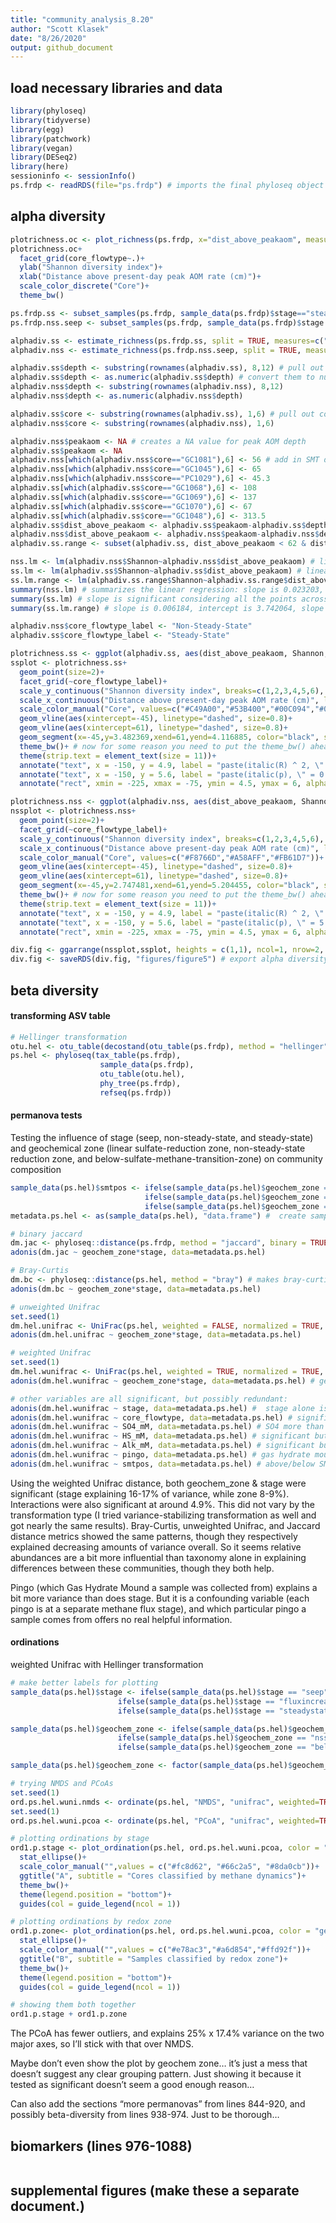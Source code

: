 ```yaml
---
title: "community_analysis_8.20"
author: "Scott Klasek"
date: "8/26/2020"
output: github_document
---
```


## load necessary libraries and data
```r
library(phyloseq)
library(tidyverse)
library(egg)
library(patchwork)
library(vegan)
library(DESeq2)
library(here)
sessioninfo <- sessionInfo()
ps.frdp <- readRDS(file="ps.frdp") # imports the final phyloseq object
```

## alpha diversity
```r
plotrichness.oc <- plot_richness(ps.frdp, x="dist_above_peakaom", measures=c("Shannon"), color="core")
plotrichness.oc+
  facet_grid(core_flowtype~.)+
  ylab("Shannon diversity index")+
  xlab("Distance above present-day peak AOM rate (cm)")+
  scale_color_discrete("Core")+
  theme_bw()

ps.frdp.ss <- subset_samples(ps.frdp, sample_data(ps.frdp)$stage=="steadystate") # subsetsall steady-state samples
ps.frdp.nss.seep <- subset_samples(ps.frdp, sample_data(ps.frdp)$stage!="steadystate") # subsets the non-steady-state samples and the seep

alphadiv.ss <- estimate_richness(ps.frdp.ss, split = TRUE, measures=c("Shannon","InvSimpson","Observed")) # calculate tables of alpha diversity
alphadiv.nss <- estimate_richness(ps.frdp.nss.seep, split = TRUE, measures=c("Shannon","InvSimpson","Observed"))

alphadiv.ss$depth <- substring(rownames(alphadiv.ss), 8,12) # pull out depth values from the sample names
alphadiv.ss$depth <- as.numeric(alphadiv.ss$depth) # convert them to numeric
alphadiv.nss$depth <- substring(rownames(alphadiv.nss), 8,12)
alphadiv.nss$depth <- as.numeric(alphadiv.nss$depth)

alphadiv.ss$core <- substring(rownames(alphadiv.ss), 1,6) # pull out core names from sample names
alphadiv.nss$core <- substring(rownames(alphadiv.nss), 1,6)

alphadiv.nss$peakaom <- NA # creates a NA value for peak AOM depth
alphadiv.ss$peakaom <- NA
alphadiv.nss[which(alphadiv.nss$core=="GC1081"),6] <- 56 # add in SMT depths for all cores
alphadiv.nss[which(alphadiv.nss$core=="GC1045"),6] <- 65
alphadiv.nss[which(alphadiv.nss$core=="PC1029"),6] <- 45.3
alphadiv.ss[which(alphadiv.ss$core=="GC1068"),6] <- 108
alphadiv.ss[which(alphadiv.ss$core=="GC1069"),6] <- 137
alphadiv.ss[which(alphadiv.ss$core=="GC1070"),6] <- 67
alphadiv.ss[which(alphadiv.ss$core=="GC1048"),6] <- 313.5
alphadiv.ss$dist_above_peakaom <- alphadiv.ss$peakaom-alphadiv.ss$depth # calculate distance above/below SMT
alphadiv.nss$dist_above_peakaom <- alphadiv.nss$peakaom-alphadiv.nss$depth 
alphadiv.ss.range <- subset(alphadiv.ss, dist_above_peakaom < 62 & dist_above_peakaom > -46) # subset the dataframe to include steady-state samples from depths across the SMT that correspond to depths of non-steady-state samples

nss.lm <- lm(alphadiv.nss$Shannon~alphadiv.nss$dist_above_peakaom) # linear model of shannon alpha diversity over distance to SMT for non-steady-state cores
ss.lm <- lm(alphadiv.ss$Shannon~alphadiv.ss$dist_above_peakaom) # linear model of shannon alpha diversity over distance to SMT for non-steady-state cores
ss.lm.range <- lm(alphadiv.ss.range$Shannon~alphadiv.ss.range$dist_above_peakaom)
summary(nss.lm) # summarizes the linear regression: slope is 0.023203, intercept is 3.777779, both are significant. Multiple R^2 is 0.4874, p value of slope is 5.14e-05
summary(ss.lm) # slope is significant considering all the points across depth 
summary(ss.lm.range) # slope is 0.006184, intercept is 3.742064, slope not significant across the SMT range. Multiple R^2 is 0.03277, p value of slope is 0.347

alphadiv.nss$core_flowtype_label <- "Non-Steady-State"
alphadiv.ss$core_flowtype_label <- "Steady-State"

plotrichness.ss <- ggplot(alphadiv.ss, aes(dist_above_peakaom, Shannon, color=core)) 
ssplot <- plotrichness.ss+
  geom_point(size=2)+
  facet_grid(~core_flowtype_label)+
  scale_y_continuous("Shannon diversity index", breaks=c(1,2,3,4,5,6), limits = c(0.8,6.5))+
  scale_x_continuous("Distance above present-day peak AOM rate (cm)", limits = c(-250,306))+
  scale_color_manual("Core", values=c("#C49A00","#53B400","#00C094","#00B6EB"))+
  geom_vline(aes(xintercept=-45), linetype="dashed", size=0.8)+
  geom_vline(aes(xintercept=61), linetype="dashed", size=0.8)+
  geom_segment(x=-45,y=3.482369,xend=61,yend=4.116885, color="black", size=1)+
  theme_bw()+ # now for some reason you need to put the theme_bw() ahead of the theme() or nothing in theme() will work
  theme(strip.text = element_text(size = 11))+
  annotate("text", x = -150, y = 4.9, label = "paste(italic(R) ^ 2, \" = 0.0328\")", parse = TRUE)+
  annotate("text", x = -150, y = 5.6, label = "paste(italic(p), \" = 0.347\")", parse = TRUE)+
  annotate("rect", xmin = -225, xmax = -75, ymin = 4.5, ymax = 6, alpha = .2)

plotrichness.nss <- ggplot(alphadiv.nss, aes(dist_above_peakaom, Shannon, color=core))
nssplot <- plotrichness.nss+
  geom_point(size=2)+
  facet_grid(~core_flowtype_label)+
  scale_y_continuous("Shannon diversity index", breaks=c(1,2,3,4,5,6), limits = c(0.8,6.5))+
  scale_x_continuous("Distance above present-day peak AOM rate (cm)", limits = c(-250,306))+
  scale_color_manual("Core", values=c("#F8766D","#A58AFF","#FB61D7"))+
  geom_vline(aes(xintercept=-45), linetype="dashed", size=0.8)+
  geom_vline(aes(xintercept=61), linetype="dashed", size=0.8)+
  geom_segment(x=-45,y=2.747481,xend=61,yend=5.204455, color="black", size=1)+
  theme_bw()+ # now for some reason you need to put the theme_bw() ahead of the theme() or nothing in theme() will work
  theme(strip.text = element_text(size = 11))+
  annotate("text", x = -150, y = 4.9, label = "paste(italic(R) ^ 2, \" = 0.4874\")", parse = TRUE)+
  annotate("text", x = -150, y = 5.6, label = "paste(italic(p), \" = 5.14e-05\")", parse = TRUE)+
  annotate("rect", xmin = -225, xmax = -75, ymin = 4.5, ymax = 6, alpha = .2)

div.fig <- ggarrange(nssplot,ssplot, heights = c(1,1), ncol=1, nrow=2, labels = c("A", "B")) # Figure 5
div.fig <- saveRDS(div.fig, "figures/figure5") # export alpha diversity figure
```

## beta diversity

#### transforming ASV table
```r
# Hellinger transformation
otu.hel <- otu_table(decostand(otu_table(ps.frdp), method = "hellinger"), taxa_are_rows=FALSE)
ps.hel <- phyloseq(tax_table(ps.frdp),
                    sample_data(ps.frdp),
                    otu_table(otu.hel),
                    phy_tree(ps.frdp),
                    refseq(ps.frdp)) 
```

#### permanova tests
Testing the influence of stage (seep, non-steady-state, and steady-state) and geochemical zone (linear sulfate-reduction zone, non-steady-state reduction zone, and below-sulfate-methane-transition-zone) on community composition  
```r
sample_data(ps.hel)$smtpos <- ifelse(sample_data(ps.hel)$geochem_zone == "linear SR zone","above SMTZ",
                              ifelse(sample_data(ps.hel)$geochem_zone == "nonlinear SR zone","above SMTZ",
                              ifelse(sample_data(ps.hel)$geochem_zone == "below SMTZ", "below SMTZ", NA))) # writing above-below smtz as another categorical variable
metadata.ps.hel <- as(sample_data(ps.hel), "data.frame") #  create sample data dataframe

# binary jaccard
dm.jac <- phyloseq::distance(ps.frdp, method = "jaccard", binary = TRUE) # makes binary Jaccard distance matrix (no need to transform)
adonis(dm.jac ~ geochem_zone*stage, data=metadata.ps.hel)

# Bray-Curtis
dm.bc <- phyloseq::distance(ps.hel, method = "bray") # makes bray-curtis distance matrix
adonis(dm.bc ~ geochem_zone*stage, data=metadata.ps.hel)

# unweighted Unifrac
set.seed(1)
dm.hel.unifrac <- UniFrac(ps.hel, weighted = FALSE, normalized = TRUE,  parallel = FALSE, fast = TRUE) # create weighted Unifrac distance matrix
adonis(dm.hel.unifrac ~ geochem_zone*stage, data=metadata.ps.hel) 

# weighted Unifrac 
set.seed(1)
dm.hel.wunifrac <- UniFrac(ps.hel, weighted = TRUE, normalized = TRUE,  parallel = FALSE, fast = TRUE) # create weighted Unifrac distance matrix
adonis(dm.hel.wunifrac ~ geochem_zone*stage, data=metadata.ps.hel) # geochem zone is 9.6%

# other variables are all significant, but possibly redundant:
adonis(dm.hel.wunifrac ~ stage, data=metadata.ps.hel) #  stage alone is 19.9%
adonis(dm.hel.wunifrac ~ core_flowtype, data=metadata.ps.hel) # significant, but at 13% is less than stage (which it is redundant with)
adonis(dm.hel.wunifrac ~ SO4_mM, data=metadata.ps.hel) # SO4 more than geochem zone (maybe more helpful, too? but redundant)
adonis(dm.hel.wunifrac ~ HS_mM, data=metadata.ps.hel) # significant but redundant
adonis(dm.hel.wunifrac ~ Alk_mM, data=metadata.ps.hel) # significant but redundant
adonis(dm.hel.wunifrac ~ pingo, data=metadata.ps.hel) # gas hydrate mound the cores are sampled from matters MORE than stage
adonis(dm.hel.wunifrac ~ smtpos, data=metadata.ps.hel) # above/below SMT explains only 5%
```
Using the weighted Unifrac distance, both geochem_zone & stage were significant (stage explaining 16-17% of variance, while zone 8-9%). Interactions were also significant at around 4.9%. This did not vary by the transformation type (I tried variance-stabilizing transformation as well and got nearly the same results). Bray-Curtis, unweighted Unifrac, and Jaccard distance metrics showed the same patterns, though they respectively explained decreasing amounts of variance overall. So it seems relative abundances are a bit more influential than taxonomy alone in explaining differences between these communities, though they both help.  

Pingo (which Gas Hydrate Mound a sample was collected from) explains a bit more variance than does stage. But it is a confounding variable (each pingo is at a separate methane flux stage), and which particular pingo a sample comes from offers no real helpful information.  

#### ordinations 
weighted Unifrac with Hellinger transformation  
```r
# make better labels for plotting
sample_data(ps.hel)$stage <- ifelse(sample_data(ps.hel)$stage == "seep", "active methane seepage",
                        ifelse(sample_data(ps.hel)$stage == "fluxincreasing", "increasing methane flux",
                        ifelse(sample_data(ps.hel)$stage == "steadystate", "steady-state", NA)))

sample_data(ps.hel)$geochem_zone <- ifelse(sample_data(ps.hel)$geochem_zone == "lin", "linear SR zone",
                        ifelse(sample_data(ps.hel)$geochem_zone == "nss", "nonlinear SR zone",
                        ifelse(sample_data(ps.hel)$geochem_zone == "below", "below SMTZ", NA)))

sample_data(ps.hel)$geochem_zone <- factor(sample_data(ps.hel)$geochem_zone, levels = c("linear SR zone", "nonlinear SR zone", "below SMTZ")) # reorder 

# trying NMDS and PCoAs
set.seed(1)
ord.ps.hel.wuni.nmds <- ordinate(ps.hel, "NMDS", "unifrac", weighted=TRUE) # Stress = 0.135
set.seed(1)
ord.ps.hel.wuni.pcoa <- ordinate(ps.hel, "PCoA", "unifrac", weighted=TRUE)

# plotting ordinations by stage
ord1.p.stage <- plot_ordination(ps.hel, ord.ps.hel.wuni.pcoa, color = "stage")+
  stat_ellipse()+
  scale_color_manual("",values = c("#fc8d62", "#66c2a5", "#8da0cb"))+
  ggtitle("A", subtitle = "Cores classified by methane dynamics")+
  theme_bw()+
  theme(legend.position = "bottom")+
  guides(col = guide_legend(ncol = 1))

# plotting ordinations by redox zone
ord1.p.zone<- plot_ordination(ps.hel, ord.ps.hel.wuni.pcoa, color = "geochem_zone")+
  stat_ellipse()+
  scale_color_manual("",values = c("#e78ac3","#a6d854","#ffd92f"))+
  ggtitle("B", subtitle = "Samples classified by redox zone")+
  theme_bw()+
  theme(legend.position = "bottom")+
  guides(col = guide_legend(ncol = 1))

# showing them both together
ord1.p.stage + ord1.p.zone
```
The PCoA has fewer outliers, and explains 25% x 17.4% variance on the two major axes, so I'll stick with that over NMDS.  

Maybe don't even show the plot by geochem zone... it's just a mess that doesn't suggest any clear grouping pattern. Just showing it because it tested as significant doesn't seem a good enough reason...

Can also add the sections "more permanovas" from lines 844-920, and possibly beta-diversity from lines 938-974. Just to be thorough...   


## biomarkers (lines 976-1088)
```r

```


## supplemental figures (make these a separate document.)
```r

```

